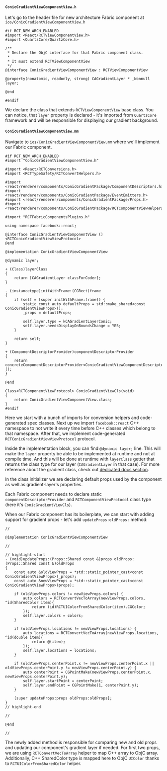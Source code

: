 #### `ConicGradientViewComponentView.h`

Let's go to the header file for new architecture Fabric component at `ios/ConicGradientViewComponentView.h`

```objc title="ios/ConicGradientViewComponentView.h"
#if RCT_NEW_ARCH_ENABLED
#import <React/RCTViewComponentView.h>
#import <QuartzCore/QuartzCore.h>

/**
 * Declare the ObjC interface for that Fabric component class.
 * 
 * It must extend RCTViewComponentView
 */
@interface ConicGradientViewComponentView : RCTViewComponentView

@property(nonatomic, readonly, strong) CAGradientLayer * _Nonnull layer;

@end

#endif
```

We declare the class that extends `RCTViewComponentView` base class.
You can notice, that `layer` property is declared - it's imported from `QuartzCore` framework and will be responsible for displaying our gradient background.

#### `ConicGradientViewComponentView.mm`

Navigate to `ios/ConicGradientViewComponentView.mm` where we'll implement our Fabric component.

```objc title="ios/ConicGradientViewComponentView.mm"
#if RCT_NEW_ARCH_ENABLED
#import "ConicGradientViewComponentView.h"

#import <React/RCTConversions.h>
#import <RCTTypeSafety/RCTConvertHelpers.h>

#import <react/renderer/components/ConicGradientPackage/ComponentDescriptors.h>
#import <react/renderer/components/ConicGradientPackage/EventEmitters.h>
#import <react/renderer/components/ConicGradientPackage/Props.h>
#import <react/renderer/components/ConicGradientPackage/RCTComponentViewHelpers.h>

#import "RCTFabricComponentsPlugins.h"

using namespace facebook::react;

@interface ConicGradientViewComponentView () <RCTConicGradientViewViewProtocol>
@end

@implementation ConicGradientViewComponentView

@dynamic layer;

+ (Class)layerClass
{
    return [CAGradientLayer classForCoder];
}

- (instancetype)initWithFrame:(CGRect)frame
{
    if (self = [super initWithFrame:frame]) {
        static const auto defaultProps = std::make_shared<const ConicGradientViewProps>();
        _props = defaultProps;
        
        self.layer.type = kCAGradientLayerConic;
        self.layer.needsDisplayOnBoundsChange = YES;
    }

    return self;
}

+ (ComponentDescriptorProvider)componentDescriptorProvider
{
    return concreteComponentDescriptorProvider<ConicGradientViewComponentDescriptor>();
}

@end

Class<RCTComponentViewProtocol> ConicGradientViewCls(void)
{
    return ConicGradientViewComponentView.class;
}
#endif
```

Here we start with a bunch of imports for conversion helpers and code-generated spec classes.
Next up we import `facebook::react` C++ namespace to not write it every time before C++ classes which belong to that namespace.
After that, we implement code-generated `RCTConicGradientViewViewProtocol` protocol.

Inside the implementation block, you can find `@dynamic layer;` line. This will make the `layer` property be able to be implemented at runtime and not at compile time.
And this will be done at runtime with `layerClass` getter that returns the class type for our layer (`CAGradientLayer` in that case).
For more reference about the gradient class, check out [dedicated docs section](https://developer.apple.com/documentation/quartzcore/cagradientlayer?language=objc).

In the class initializer we are declaring default props used by the component as well as gradient-layer's properties.

Each Fabric component needs to declare static `componentDescriptorProvider` and `RCTComponentViewProtocol` class type (here it's `ConicGradientViewCls`).

When our Fabric component has its boilerplate, we can start with adding support for gradient props - let's add `updateProps:oldProps:` method:

```objc title="ios/ConicGradientViewComponentView.mm"
//

@implementation ConicGradientViewComponentView

//

// highlight-start
- (void)updateProps:(Props::Shared const &)props oldProps:(Props::Shared const &)oldProps
{
    const auto &oldViewProps = *std::static_pointer_cast<const ConicGradientViewProps>(_props);
    const auto &newViewProps = *std::static_pointer_cast<const ConicGradientViewProps>(props);

    if (oldViewProps.colors != newViewProps.colors) {
        auto colors = RCTConvertVecToArray(newViewProps.colors, ^id(SharedColor item){
            return (id)RCTUIColorFromSharedColor(item).CGColor;
        });
        self.layer.colors = colors;
    }

    if (oldViewProps.locations != newViewProps.locations) {
        auto locations = RCTConvertVecToArray(newViewProps.locations, ^id(double item){
            return @(item);
        });
        self.layer.locations = locations;
    }

    if (oldViewProps.centerPoint.x != newViewProps.centerPoint.x || oldViewProps.centerPoint.y != newViewProps.centerPoint.y) {
        auto centerPoint = CGPointMake(newViewProps.centerPoint.x, newViewProps.centerPoint.y);
        self.layer.startPoint = centerPoint;
        self.layer.endPoint = CGPointMake(1, centerPoint.y);
    }

    [super updateProps:props oldProps:oldProps];
}
// highlight-end

//

@end

//
```

The newly added method is responsible for comparing new and old props and updating our component's gradient layer if needed.
For first two props, we are using `RCTConvertVecToArray` helper to map C++ array to ObjC array.
Additionally, C++ SharedColor type is mapped here to ObjC `UIColor` thanks to `RCTUIColorFromSharedColor` helper.

